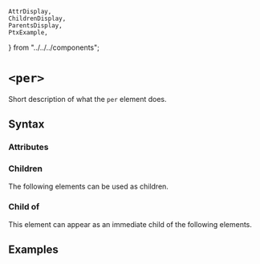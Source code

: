     AttrDisplay,
    ChildrenDisplay,
    ParentsDisplay,
    PtxExample,
} from "../../../components";

# `<per>`

Short description of what the `per` element does.

## Syntax

### Attributes

<AttrDisplay name="per" />

### Children

The following elements can be used as children.

<ChildrenDisplay name="per" />

### Child of

This element can appear as an immediate child of the following elements.

<ParentsDisplay name="per" />

## Examples

    
